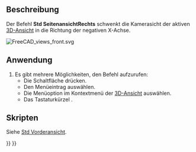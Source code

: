 <languages/>

{{Docnav
|[[Std_ViewTop/de|Draufsicht]]
|[[Std_ViewRear/de|Rückansicht]]
|[[Std_View_Menu/de|Std Menü Ansicht]]
|IconL=Std_ViewTop.svg
|IconR=Std_ViewRear.svg
|IconC=Freecad.svg
}}

{{GuiCommand/de
|Name=Std ViewRight
|Name/de=Std Ansicht von rechts
|MenuLocation=Ansicht → Standardansichten → Rechts
|Workbenches=Alle
|Shortcut={{KEY|3}}
|SeeAlso=[[Std_ViewFront/de|Std Vorderansicht]], [[Std_ViewTop/de|Std Draufsicht]]
}}

<span id="Description"></span>
==Beschreibung==

Der Befehl '''Std SeitenansichtRechts''' schwenkt die Kamerasicht der aktiven [[3D_view/de|3D-Ansicht]] in die Richtung der negativen X-Achse.

[[Image:FreeCAD_views_front.svg]]
{{Caption|Der Pfeil 3 zeigt in Richtung der Seitenansicht von rechts}}

<span id="Usage"></span>
==Anwendung==

# Es gibt mehrere Möglichkeiten, den Befehl aufzurufen:
#* Die Schaltfläche {{Button|[[Image:Std_ViewRight.svg|16px]] [[Std_ViewRight/de|Seitenansicht von rechts]]}} drücken.
#* Den Menüeintrag {{MenuCommand|Ansicht → Standardansichten → [[Image:Std_ViewRight.svg|16px]] Seitenansicht von rechts}} auswählen.
#* Die Menüoption {{MenuCommand|Standardansichten → [[Image:Std_ViewRight.svg|16px]] Seitenansicht von rechts}} im Kontextmenü der [[3D_view/de|3D-Ansicht]] auswählen.
#* Das Tastaturkürzel {{KEY|3}}.

<span id="Scripting"></span>
==Skripten==

Siehe [[Std_ViewFront/de#Skripten|Std Vorderansicht]].


{{Docnav
|[[Std_ViewTop/de|Draufsicht]]
|[[Std_ViewRear/de|Rückansicht]]
|[[Std_View_Menu/de|Std Menü Ansicht]]
|IconL=Std_ViewTop.svg
|IconR=Std_ViewRear.svg
|IconC=Freecad.svg
}}

{{Std_Base_navi{{#translation:}}}}
{{Userdocnavi{{#translation:}}}}